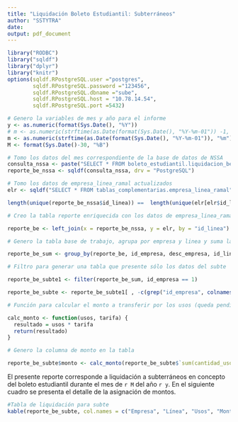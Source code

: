 ```yaml
---
title: "Liquidación Boleto Estudiantil: Subterráneos"
author: "SSTYTRA"
date:
output: pdf_document
---
```


```r
library("RODBC")
library("sqldf")
library("dplyr")
library("knitr")
options(sqldf.RPostgreSQL.user ="postgres",
        sqldf.RPostgreSQL.password ="123456",
        sqldf.RPostgreSQL.dbname ="sube",
        sqldf.RPostgreSQL.host = "10.78.14.54",
        sqldf.RPostgreSQL.port =5432)

```
```r
# Genero la variables de mes y año para el informe
y <- as.numeric(format(Sys.Date(), "%Y"))
# m <- as.numeric(strftime(as.Date(format(Sys.Date(), "%Y-%m-01")) -1, "%m"))
m <- as.numeric(strftime(as.Date(format(Sys.Date(), "%Y-%m-01")), "%m"))
M <- format(Sys.Date()-30, "%B")

# Tomo los datos del mes correspondiente de la base de datos de NSSA
consulta_nssa <- paste("SELECT * FROM boleto_estudiantil.liquidacion_be_03test WHERE mes_liqui =", m, "AND ano_liqui =", y)
reporte_be_nssa <- sqldf(consulta_nssa, drv = "PostgreSQL")

# Tomo los datos de empresa_linea_ramal actualizados
elr <- sqldf("SELECT * FROM tablas_complementarias.empresa_linea_ramal", drv = "PostgreSQL")

length(unique(reporte_be_nssa$id_linea)) ==  length(unique(elr[elr$id_linea %in% reporte_be_nssa$id_linea,"id_linea"]))

# Creo la tabla reporte enriquecida con los datos de empresa_linea_ramal

reporte_be <- left_join(x = reporte_be_nssa, y = elr, by = "id_linea")

# Genero la tabla base de trabajo, agrupa por empresa y linea y suma la cantidad de usos

reporte_be_sum <- group_by(reporte_be, id_empresa, desc_empresa, id_linea, desc_linea) %>% summarise(.,sum(cantidad_usos))

# Filtro para generar una tabla que presente sólo los datos del subte

reporte_be_subte1 <- filter(reporte_be_sum, id_empresa == 1)

reporte_be_subte <- reporte_be_subte1[ , -c(grep("id_empresa", colnames(reporte_be_subte1)), grep("id_linea", colnames(reporte_be_subte1)))]

# Función para calcular el monto a transferir por los usos (queda pendiente que se defina esta regla de liquidación)

calc_monto <- function(usos, tarifa) {
  resultado = usos * tarifa
  return(resultado)
}

# Genero la columna de monto en la tabla

reporte_be_subte$monto <- calc_monto(reporte_be_subte$`sum(cantidad_usos)`, 5) 
```
El presente reporte corresponde a liquidación a subterráneos en concepto del boleto estudiantil durante el mes de `r M` del año `r y`. En el siguiente cuadro se presenta el detalle de la asignación de montos.


```r
#Tabla de liquidación para subte
kable(reporte_be_subte, col.names = c("Empresa", "Línea", "Usos", "Monto"), align = 'llrr')
```